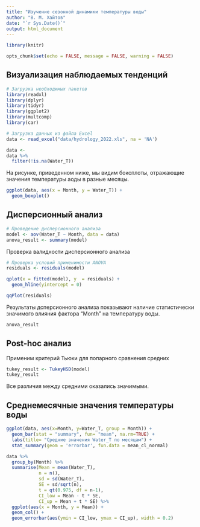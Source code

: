 ```yaml
---
title: "Изучение сезонной динамики температуры воды"
author: "В. М. Хайтов"
date: "`r Sys.Date()`"
output: html_document
---
```


```r
library(knitr)

opts_chunk$set(echo = FALSE, message = FALSE, warning = FALSE)

```

## Визуализация наблюдаемых тенденций


```r
# Загрузка необходимых пакетов
library(readxl)
library(dplyr)
library(tidyr)
library(ggplot2)
library(multcomp)
library(car)
```


```r

# Загрузка данных из файла Excel
data <- read_excel("data/hydrology_2022.xls", na = 'NA')

data <-
data %>% 
  filter(!is.na(Water_T))
```

На рисунке, приведенном ниже, мы видим боксплоты, отражающие значения температуры аоды в разные месяцы. 

```r
ggplot(data, aes(x = Month, y = Water_T)) +
  geom_boxplot()
```

## Дисперсионный анализ

```r
# Проведение дисперсионного анализа
model <- aov(Water_T ~ Month, data = data)
anova_result <- summary(model)
```

Проверка валидности дисперсионного анализа

```r
# Проверка условий применимости ANOVA
residuals <- residuals(model)

qplot(x = fitted(model), y  = residuals) +
  geom_hline(yintercept = 0)
```

```r
qqPlot(residuals)
```


Результаты дсперсионного анализа показывают наличие статистически значимого влияния фактора "Month" на температуру воды. 

```r
anova_result
```

## Post-hoc анализ

Применим критерий Тьюки для попарного сравнения средних

```r
tukey_result <- TukeyHSD(model)
tukey_result
```

Все различия между средними оказались значимыми.

## Среднемесячные значения температуры воды

```r
ggplot(data, aes(x=Month, y=Water_T, group = Month)) + 
  geom_bar(stat = "summary", fun= "mean", na.rm=TRUE) + 
  labs(title= "Средние значения Water_T по месяцам") +
  stat_summary(geom = 'errorbar', fun.data = mean_cl_normal)
```


```r

data %>% 
  group_by(Month) %>% 
  summarise(Mean = mean(Water_T), 
            n = n(),
            sd = sd(Water_T),
            SE = sd/sqrt(n),
            t = qt(0.975, df = n-1), 
            CI_low = Mean - t * SE, 
            CI_up = Mean + t * SE) %>% 
  ggplot(aes(x = Month, y = Mean)) +
  geom_col() + 
  geom_errorbar(aes(ymin = CI_low, ymax = CI_up), width = 0.2)


```

